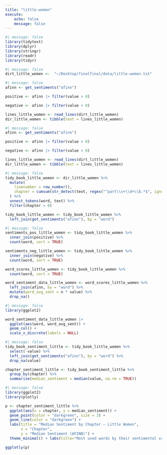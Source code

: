 ```yaml
---
title: "little-women"
execute:
    echo: false
    message: false
---
```


```r
#| message: false
library(tidytext)
library(dplyr)
library(stringr)
library(readr)
library(tidyr)
```
```r
#| message: false
dirt_little_women <-  "~/Desktop/finalfinal/data/little-women.txt"
```

```r
#| message: false
afinn <- get_sentiments("afinn")

positive <- afinn |> filter(value > 0)

negative <- afinn |> filter(value < 0)

lines_little_women <- read_lines(dirt_little_women)
dir_little_women <- tibble(text = lines_little_women)
```

```r
#| message: false
afinn <- get_sentiments("afinn")

positive <- afinn |> filter(value > 0)

negative <- afinn |> filter(value < 0)

lines_little_women <- read_lines(dirt_little_women)
dir_little_women <- tibble(text = lines_little_women)
```

```r
#| message: false
tidy_book_little_women <- dir_little_women %>%
  mutate(
    linenumber = row_number(),
    chapter = cumsum(str_detect(text, regex("^part\\s+\\d+\\b.*$", ignore_case = TRUE)))
  ) %>%
  unnest_tokens(word, text) %>%
  filter(chapter > 0) 

tidy_book_little_women <- tidy_book_little_women %>%
  left_join(get_sentiments("afinn"), by = "word")
```


```r
#| message: false
sentiments_pos_little_women <- tidy_book_little_women %>%
  inner_join(positive) %>%
  count(word, sort = TRUE)

sentiments_neg_little_women <- tidy_book_little_women %>%
  inner_join(negative) %>%
  count(word, sort = TRUE)

word_scores_little_women <- tidy_book_little_women %>%
  count(word, sort = TRUE)

word_sentiment_data_little_women <- word_scores_little_women %>%
  left_join(afinn, by = "word") %>%
  mutate(word_avg_sent = n * value) %>%
  drop_na()
```


```r
#| message: false
library(ggplot2)

word_sentiment_data_little_women |> 
  ggplot(aes(word, word_avg_sent)) + 
  geom_col() + 
  scale_x_discrete(labels = NULL)
```

```r
#| message: false
tidy_book_sentiment_little <- tidy_book_little_women %>%
  select(-value) %>%
  left_join(get_sentiments("afinn"), by = "word") %>%
  drop_na(value)

chapter_sentiment_little <- tidy_book_sentiment_little %>%
  group_by(chapter) %>%
  summarise(median_sentiment = median(value, na.rm = TRUE))
```

```r
#| message: false
library(ggplot2)
library(plotly)

p <- chapter_sentiment_little %>%
  ggplot(aes(x = chapter, y = median_sentiment)) +
  geom_point(color = "darkgreen", size = 3) +
  geom_line(color = "darkgreen") +
  labs(title = "Median Sentiment by Chapter – Little Women",
       x = "Chapter",
       y = "Median Sentiment (AFINN)") +
  theme_minimal() + labs(title="Most used words by their sentimental values")

ggplotly(p)
```

